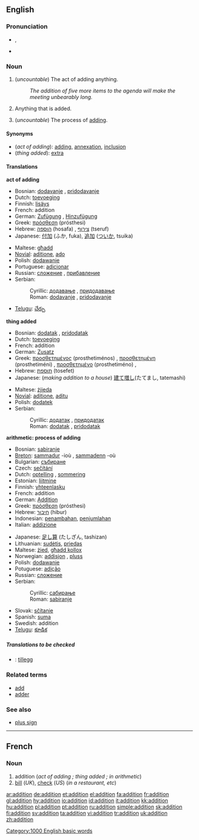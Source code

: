 {{wikipedia}}
==English==

===Pronunciation===
*{{IPA|/əˈdɪʃən/}}, {{SAMPA|/@"dIS@n/}}
*{{audio|en-us-addition.ogg|Audio (US)}}

===Noun===
{{en-noun|s|-}}

# <!--DefA-->(''uncountable'') The act of adding anything.
#:''The addition of five more items to the agenda will make the meeting unbearably long.''
# <!--DefB-->Anything that is added.
# <!--DefC-->{{arithmetic}} (''uncountable'') The process of [[add]]ing.

====Synonyms====
*<!--DefA-->(''act of adding''): [[add]]ing, [[annexation]], [[inclusion]]
*<!--DefB-->(''thing added''): [[extra]]

====Translations====
<!--DefA-->'''act of adding'''
{{top}}
*Bosnian: [[dodavanje]] {{n}}, [[pridodavanje]] {{n}}
*Dutch: [[toevoeging]] {{f}}
*Finnish: [[lisäys]]
*French: addition {{f}}
*German: [[Zufügung]] {{f}}, [[Hinzufügung]] {{f}}
*Greek: [[πρόσθεση]] (prósthesi) {{f}}
*Hebrew: [[הוספה]] (hosafa) {{f}}, [[צירוף]] (tseruf) {{m}}
*Japanese: [[付加]] (ふか, fuka), [[追加]] ([[ついか]], tsuika)
{{mid}}
*Maltese: [[għadd]]
*[[Novial]]: [[aditione]], [[ado]]
*Polish: [[dodawanie]] {{n}}
*Portuguese: [[adicionar]]
*Russian: [[сложение]] {{f}}, [[прибавление]] {{f}}
*Serbian:
*:Cyrillic: [[додавање]] {{n}}, [[придодавање]] {{n}}
*:Roman: [[dodavanje]] {{n}}, [[pridodavanje]] {{n}}
*[[Telugu]]: [[చేర్పు]]
{{bottom}}

<!--DefB-->'''thing added'''
{{top}}
*Bosnian: [[dodatak]] {{m}}, [[pridodatak]] {{m}}
*Dutch: [[toevoeging]] {{f}}
*French: addition {{f}}
*German: [[Zusatz]] {{m}}
*Greek: [[προσθετημένος]] (prosthetiménos) {{m}}, [[προσθετημένη]] (prosthetiméni) {{f}}, [[προσθετημένο]] (prosthetiméno) {{n}},
*Hebrew: [[תוספת]] {{f}} (tosefet)
*Japanese: (''making addition to a house'') [[建て増し]](たてまし, tatemashi)
{{mid}}
*Maltese: [[żjieda]]
*[[Novial]]: [[aditione]], [[aditu]]
*Polish: [[dodatek]] {{m}}
*Serbian:
*:Cyrillic: [[додатак]] {{m}}, [[придодатак]] {{m}}
*:Roman: [[dodatak]] {{m}}, [[pridodatak]] {{m}}
{{bottom}}

<!--DefC-->'''arithmetic: process of adding'''
{{top}}
*Bosnian: [[sabiranje]] {{n}}
*[[Breton]]: [[sammadur]] {{m}} -ioù , [[sammadenn]] {{f}} -où
*Bulgarian: [[събиране]] {{n}}
*Czech: [[sečítání]]  {{n}}
*Dutch: [[optelling]] {{f}}, [[sommering]] {{f}}
*Estonian: [[liitmine]]
*Finnish: [[yhteenlasku]]
*French: addition {{f}}
*German: [[Addition]] {{f}}
*Greek: [[πρόσθεση]] (prósthesi) {{f}}
*Hebrew: [[חיבור]] {{m}} (hibur)
*Indonesian: [[tambah|penambahan]], [[jumlah|penjumlahan]]
*Italian: [[addizione]] {{f}}
{{mid}}
*Japanese: [[足し算]] (たしざん, tashizan)
*Lithuanian: [[sudėtis]], [[priedas]]
*Maltese: [[żied]], [[għadd kollox]]
*Norwegian: [[addisjon]] {{m}}, [[pluss]] {{n}}
*Polish: [[dodawanie]] {{n}}
*Potuguese: [[adição]]
*Russian: [[сложение]] {{f}}
*Serbian:
*:Cyrillic: [[сабирање]] {{n}}
*:Roman: [[sabiranje]] {{n}}
*Slovak: [[sčítanie]]  {{n}}
*Spanish: [[suma]] {{f}}
*Swedish: addition {{c}}
*[[Telugu]]: [[కూడిక]]
{{bottom}}

=====Translations to be checked=====
<!--Remove this section once all of the translations below have been moved into the tables above.-->
{{checktrans}}

*{{ttbc|Norwegian}}: [[tillegg]] {{n}}

===Related terms===
*[[add]]
*[[adder]]<!--in computing-->

===See also===
*[[plus sign]]

[[Category:1000 English basic words]]

----

==French==

===Noun===
{{fr-noun-reg|f}}

# addition (''act of adding<!--DefA-->; thing added<!--DefB-->; in arithmetic<!--DefC-->'')
# [[bill]] (''UK''), [[check]] (''US'') (''in a restaurant, etc'')

[[ar:addition]]
[[de:addition]]
[[et:addition]]
[[el:addition]]
[[fa:addition]]
[[fr:addition]]
[[gl:addition]]
[[hy:addition]]
[[io:addition]]
[[id:addition]]
[[it:addition]]
[[kk:addition]]
[[hu:addition]]
[[pl:addition]]
[[pt:addition]]
[[ru:addition]]
[[simple:addition]]
[[sk:addition]]
[[fi:addition]]
[[sv:addition]]
[[ta:addition]]
[[vi:addition]]
[[tr:addition]]
[[uk:addition]]
[[zh:addition]]